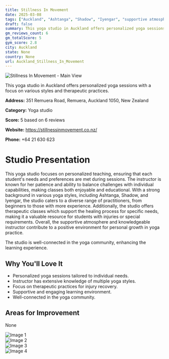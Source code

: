 ```yaml
---
title: Stillness In Movement
date: 2025-03-08
tags: ["Auckland", "Ashtanga", "Shadow", "Iyengar", "supportive atmosphere", "Auckland"]  
draft: false
summary: This yoga studio in Auckland offers personalized yoga sessions with a focus on various styles and therapeutic practices.
gm_reviews_count: 6
gm_totalScore: 5
gym_score: 2.8
city: Auckland
state: None
country: None
url: Auckland_Stillness_In_Movement
---
```


<div className="aspect-[16/9] relative my-8">
  <img 
    src="https://lh5.googleusercontent.com/p/AF1QipO-M4EOmODwJoqeoyv-g25J4PPomjM28QN-zqX7=w1920-h1080-k-no"
    alt="Stillness In Movement - Main View"
    className="object-cover absolute inset-0 w-full h-full rounded-lg"
  />
</div>

This yoga studio in Auckland offers personalized yoga sessions with a focus on various styles and therapeutic practices.

**Address:** 351 Remuera Road, Remuera, Auckland 1050, New Zealand

**Category:** Yoga studio

**Score:** 5 based on 6 reviews

**Website:** https://stillnessinmovement.co.nz/

**Phone:** +64 21 630 623

# Studio Presentation

This yoga studio focuses on personalized teaching, ensuring that each student's needs and preferences are met during sessions. The instructor is known for her patience and ability to balance challenges with individual capabilities, making classes both enjoyable and educational. With a strong background in various yoga styles, including Ashtanga, Shadow, and Iyengar, the studio caters to a diverse range of practitioners, from beginners to those with more experience. Additionally, the studio offers therapeutic classes which support the healing process for specific needs, making it a valuable resource for students with injuries or special requirements. Overall, the supportive atmosphere and knowledgeable instructor contribute to a positive environment for personal growth in yoga practice.

The studio is well-connected in the yoga community, enhancing the learning experience.

## Why You'll Love It

- Personalized yoga sessions tailored to individual needs.
- Instructor has extensive knowledge of multiple yoga styles.
- Focus on therapeutic practices for injury recovery.
- Supportive and engaging learning environment.
- Well-connected in the yoga community.

## Areas for Improvement

None

<div className="grid grid-cols-1 xl:grid-cols-2 gap-4 my-8">
<div className="aspect-[4/3] relative"><img src="https://lh5.googleusercontent.com/p/AF1QipMX9xxWg9rc8KKg_1h4LQpss0LeUP0Goefh7wr7=w1920-h1080-k-no" alt="Image 1" className="object-cover absolute inset-0 w-full h-full rounded-lg" /></div>
<div className="aspect-[4/3] relative"><img src="https://lh5.googleusercontent.com/p/AF1QipM_C5nKB7kKZRo3O5mvtpuSkSUWNWyCPU4IZGGN=w1920-h1080-k-no" alt="Image 2" className="object-cover absolute inset-0 w-full h-full rounded-lg" /></div>
<div className="aspect-[4/3] relative"><img src="https://lh5.googleusercontent.com/p/AF1QipPd2durGs7wIXscZHp7VOsPYg20w34Q2dhjpdHE=w1920-h1080-k-no" alt="Image 3" className="object-cover absolute inset-0 w-full h-full rounded-lg" /></div>
<div className="aspect-[4/3] relative"><img src="https://lh5.googleusercontent.com/p/AF1QipPeSzwA-o9RQ7mD8uHYDKvSxGbQ4LBX4ZRbF0PX=w1920-h1080-k-no" alt="Image 4" className="object-cover absolute inset-0 w-full h-full rounded-lg" /></div>
</div>